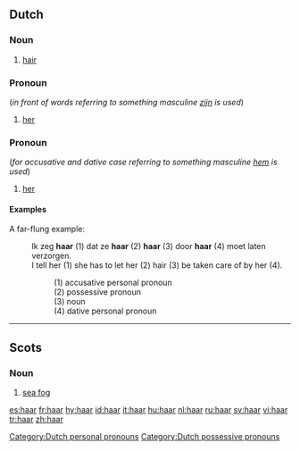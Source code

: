 ==Dutch==

===Noun===
{{nl-noun|g=n|haren|haartje}}

# [[hair]]

===Pronoun===
{{infl|nl|pronoun|gender=f}} (''in front of words referring to something masculine [[zijn]] is used'')

# {{context|possessive|lang=nl}} [[her]]

===Pronoun===
{{infl|nl|pronoun|gender=f}} (''for accusative and dative case referring to something masculine [[hem]] is used'')

# {{context|personal|lang=nl}} [[her]]

====Examples====
{{rfc-header|Examples}}
;A far-flung example:

:Ik zeg '''haar''' (1) dat ze '''haar''' (2) '''haar''' (3) door '''haar''' (4) moet laten verzorgen.<br />
:I tell her (1) she has to let her (2) hair (3) be taken care of by her (4).

::(1) accusative personal pronoun
::(2) possessive pronoun
::(3) noun
::(4) dative personal pronoun

[[Category:Dutch personal pronouns]]
[[Category:Dutch possessive pronouns]]

----

==Scots==

===Noun===
{{sco-noun|-}}

# [[sea fog]]

[[es:haar]]
[[fr:haar]]
[[hy:haar]]
[[id:haar]]
[[it:haar]]
[[hu:haar]]
[[nl:haar]]
[[ru:haar]]
[[sv:haar]]
[[vi:haar]]
[[tr:haar]]
[[zh:haar]]